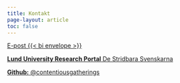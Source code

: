 ```yaml
---
title: Kontakt
page-layout: article
toc: false
---
```


[E-post {{< bi envelope >}}](mailto:Magnus.Olofsson@hist.lu.se?subject=ContentiousGatherings)

[**Lund University Research Portal** De Stridbara Svenskarna](https://portal.research.lu.se/sv/projects/de-stridbara-svenskarna-konfliktrepertoarer-och-demokratisering-i)

[**Github:** @contentiousgatherings](https://github.com/contentiousgatherings)
